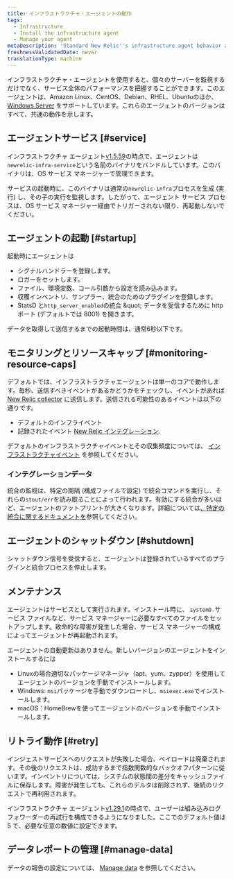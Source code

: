 ```yaml
---
title: インフラストラクチャ・エージェントの動作
tags:
  - Infrastructure
  - Install the infrastructure agent
  - Manage your agent
metaDescription: 'Standard New Relic''s infrastructure agent behavior at startup, retry, maintenance, shutdown, etc.'
freshnessValidatedDate: never
translationType: machine
---
```


インフラストラクチャ・エージェントを使用すると、個々のサーバーを監視するだけでなく、サービス全体のパフォーマンスを把握することができます。このエージェントは、Amazon Linux、CentOS、Debian、RHEL、Ubuntuのほか、 [Windows Server](/docs/infrastructure-install-windows-server) をサポートしています。これらのエージェントのバージョンはすべて、共通の動作を示します。

## エージェントサービス [#service]

インフラストラクチャ エージェント[v1.5.59](/docs/release-notes/infrastructure-release-notes/infrastructure-agent-release-notes/new-relic-infrastructure-agent-1559)の時点で、エージェントは`newrelic-infra-service`という名前のバイナリをバンドルしています。このバイナリは、OS サービス マネージャーで管理できます。

サービスの起動時に、このバイナリは通常の`newrelic-infra`プロセスを生成 (実行) し、その子の実行を監視します。したがって、エージェント サービス プロセスは、OS サービス マネージャー経由でトリガーされない限り、再起動しないでください。

## エージェントの起動 [#startup]

起動時にエージェントは

* シグナルハンドラーを登録します。
* ロガーをセットします。
* ファイル、環境変数、コール引数から設定を読み込みます。
* 収穫インベントリ、サンプラー、統合のためのプラグインを登録します。
* StatsD と`http_server_enabled`の統合 &amp;quot; データを受信するために http ポート (デフォルトでは 8001) を開きます。

データを取得して送信するまでの起動時間は、通常6秒以下です。

## モニタリングとリソースキャップ [#monitoring-resource-caps]

デフォルトでは、インフラストラクチャエージェントは単一のコアで動作します。毎秒、送信すべきイベントがあるかどうかをチェックし、イベントがあれば [New Relic collector](/docs/using-new-relic/welcome-new-relic/getting-started/glossary#collector) に送信します。送信される可能性のあるイベントは以下の通りです。

* デフォルトのインフライベント
* 記録されたイベント [New Relic インテグレーション](/docs/infrastructure/infrastructure-integrations/get-started/introduction-infrastructure-integrations).

デフォルトのインフラストラクチャイベントとその収集頻度については、 [インフラストラクチャイベント](/docs/infrastructure/new-relic-infrastructure/data-instrumentation/default-infrastructure-attributes-events#h2-Infrastructure-events) を参照してください。

### インテグレーションデータ

統合の監視は、特定の間隔 (構成ファイルで設定) で統合コマンドを実行し、それらの`stout/err`を読み取ることによって行われます。有効にする統合が多いほど、エージェントのフットプリントが大きくなります。詳細については[、特定の統合に関するドキュメントを](/docs/infrastructure/infrastructure-integrations/get-started/introduction-infrastructure-integrations)参照してください。

## エージェントのシャットダウン [#shutdown]

シャットダウン信号を受信すると、エージェントは登録されているすべてのプラグインと統合プロセスを停止します。

## メンテナンス

エージェントはサービスとして実行されます。インストール時に、 `systemD.`サービス ファイルなど、サービス マネージャーに必要なすべてのファイルをセットアップします。致命的な障害が発生した場合、サービス マネージャーの構成によってエージェントが再起動されます。

エージェントの自動更新はありません。新しいバージョンのエージェントをインストールするには

* Linuxの場合適切なパッケージマネージャ（apt、yum、zypper）を使用してエージェントのバージョンを手動でインストールします。
* Windows: `msi`パッケージを手動でダウンロードし、`msiexec.exe`でインストールします。
* macOS：HomeBrewを使ってエージェントのバージョンを手動でインストールします。

## リトライ動作 [#retry]

インジェストサービスへのリクエストが失敗した場合、ペイロードは廃棄されます。その後のリクエストは、成功するまで指数関数的なバックオフパターンに従います。インベントリについては、システムの状態間の差分をキャッシュファイルに保存します。障害が発生しても、これらのデルタは削除されず、後続のリクエストで再利用されます。

インフラストラクチャ エージェント[v1.29.1](/docs/release-notes/infrastructure-release-notes/infrastructure-agent-release-notes/new-relic-infrastructure-agent-1291)の時点で、ユーザーは組み込みログ フォワーダーの再試行を構成できるようになりました。ここでのデフォルト値は 5 で、必要な任意の数値に設定できます。

## データレポートの管理 [#manage-data]

データの報告の設定については、 [Manage data](/docs/infrastructure/manage-your-data/data-instrumentation/manage-infrastructure-data-reporting) を参照してください。